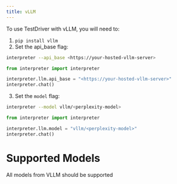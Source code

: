 ```yaml
---
title: vLLM
---
```


To use TestDriver with vLLM, you will need to:

1. `pip install vllm`
2. Set the api_base flag:

<CodeGroup>

```bash Terminal
interpreter --api_base <https://your-hosted-vllm-server>
```

```python Python
from interpreter import interpreter

interpreter.llm.api_base = "<https://your-hosted-vllm-server>"
interpreter.chat()
```

</CodeGroup>

3. Set the `model` flag:

<CodeGroup>

```bash Terminal
interpreter --model vllm/<perplexity-model>
```

```python Python
from interpreter import interpreter

interpreter.llm.model = "vllm/<perplexity-model>"
interpreter.chat()
```

</CodeGroup>

# Supported Models

All models from VLLM should be supported
